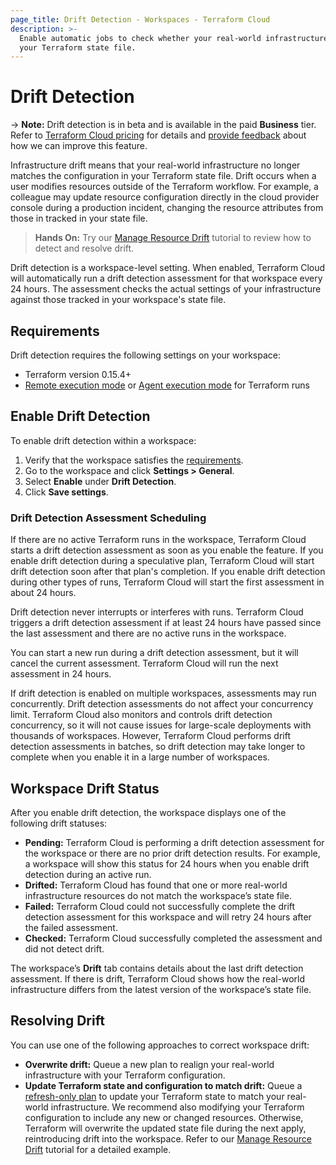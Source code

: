 ```yaml
---
page_title: Drift Detection - Workspaces - Terraform Cloud
description: >-
  Enable automatic jobs to check whether your real-world infrastructure matches
  your Terraform state file.
---
```


# Drift Detection

-> **Note:** Drift detection is in beta and is available in the paid **Business** tier. Refer to [Terraform Cloud pricing](https://www.hashicorp.com/products/terraform/pricing) for details and  [provide feedback](https://forms.gle/BwjgvrKQcLbgqK3f7) about how we can improve this feature.

Infrastructure drift means that your real-world infrastructure no longer matches the configuration in your Terraform state file. Drift occurs when a user modifies resources outside of the Terraform workflow. For example, a colleague may update resource configuration directly in the cloud provider console during a production incident, changing the resource attributes from those in tracked in your state file.

> **Hands On:** Try our [Manage Resource Drift](https://learn.hashicorp.com/tutorials/terraform/resource-drift) tutorial to review how to detect and resolve drift.

Drift detection is a workspace-level setting. When enabled, Terraform Cloud will automatically run a drift detection assessment for that workspace every 24 hours. The assessment checks the actual settings of your infrastructure against those tracked in your workspace's state file.

## Requirements

Drift detection requires the following settings on your workspace:
- Terraform version 0.15.4+
- [Remote execution mode](/cloud-docs/workspaces/settings#execution-mode) or [Agent execution mode](/cloud-docs/agents#configuring-workspaces-to-use-the-agent) for Terraform runs

## Enable Drift Detection

To enable drift detection within a workspace:
1. Verify that the workspace satisfies the [requirements](#requirements).
1. Go to the workspace and click **Settings > General**.
1. Select **Enable** under **Drift Detection**.
1. Click **Save settings**.

### Drift Detection Assessment Scheduling

If there are no active Terraform runs in the workspace, Terraform Cloud starts a drift detection assessment as soon as you enable the feature. If you enable drift detection during a speculative plan, Terraform Cloud will start drift detection soon after that plan's completion. If you enable drift detection during other types of runs, Terraform Cloud will start the first assessment in about 24 hours.

Drift detection never interrupts or interferes with runs. Terraform Cloud triggers a drift detection assessment if at least 24 hours have passed since the last assessment and there are no active runs in the workspace.

You can start a new run during a drift detection assessment, but it will cancel the current assessment. Terraform Cloud will run the next assessment in 24 hours.

If drift detection is enabled on multiple workspaces, assessments may run concurrently. Drift detection assessments do not affect your concurrency limit. Terraform Cloud also monitors and controls drift detection concurrency, so it will not cause issues for large-scale deployments with thousands of workspaces. However, Terraform Cloud performs drift detection assessments in batches, so drift detection may take longer to complete when you enable it in a large number of workspaces.

## Workspace Drift Status

After you enable drift detection, the workspace displays one of the following drift statuses:

- **Pending:** Terraform Cloud is performing a drift detection assessment for the workspace or there are no prior drift detection results. For example, a workspace will show this status for 24 hours when you enable drift detection during an active run.
- **Drifted:** Terraform Cloud has found that one or more real-world infrastructure resources do not match the workspace’s state file.
-  **Failed:** Terraform Cloud could not successfully complete the drift detection assessment for this workspace and will retry 24 hours after the failed assessment.
- **Checked:** Terraform Cloud successfully completed the assessment and did not detect drift.

The workspace’s **Drift** tab contains details about the last drift detection assessment. If there is drift, Terraform Cloud shows how the real-world infrastructure differs from the latest version of the workspace’s state file.


## Resolving Drift

You can use one of the following approaches to correct workspace drift:

- **Overwrite drift:** Queue a new plan to realign your real-world infrastructure with your Terraform configuration.
- **Update Terraform state and configuration to match drift:** Queue a [refresh-only plan](/cloud-docs/run/modes-and-options#refresh-only-mode) to update your Terraform state to match your real-world infrastructure. We recommend also modifying your Terraform configuration to include any new or changed resources. Otherwise, Terraform will overwrite the updated state file during the next apply, reintroducing drift into the workspace. Refer to our [Manage Resource Drift](https://learn.hashicorp.com/tutorials/terraform/resource-drift) tutorial for a detailed example.
